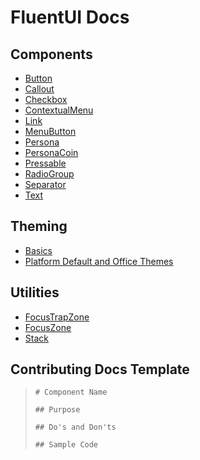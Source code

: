 # FluentUI Docs

## Components

- [Button](./Components/Button.mdx)
- [Callout](./Components/Callout.mdx)
- [Checkbox](./Components/Checkbox.mdx)
- [ContextualMenu](./Components/ContextualMenu.mdx)
- [Link](./Components/Link.mdx)
- [MenuButton](./Components/MenuButton.mdx)
- [Persona](./Components/Persona.mdx)
- [PersonaCoin](./Components/PersonaCoin.mdx)
- [Pressable](./Components/Pressable.mdx)
- [RadioGroup](./Components/RadioGroup.mdx)
- [Separator](./Components/Separator.mdx)
- [Text](./Components/Separator.mdx)

## Theming

- [Basics](./Theming/Basics.md)
- [Platform Default and Office Themes](./Theming/DefaultThemes.md)

## Utilities

- [FocusTrapZone](./Utilities/FocusTrapZone.mdx)
- [FocusZone](./Utilities/FocusZone.mdx)
- [Stack](./Utilities/Stack.mdx)

## Contributing Docs Template

> ```
> # Component Name
>
> ## Purpose
>
> ## Do's and Don'ts
>
> ## Sample Code
> ```
